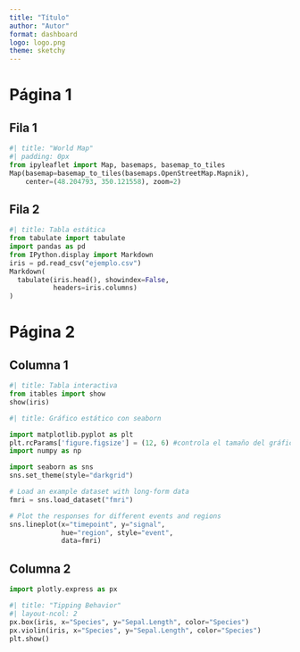 ```yaml
---
title: "Título"
author: "Autor"
format: dashboard
logo: logo.png
theme: sketchy
---
```


# Página 1 {orientation="rows"}

## Fila 1 {height=70%}

```python
#| title: "World Map"
#| padding: 0px
from ipyleaflet import Map, basemaps, basemap_to_tiles
Map(basemap=basemap_to_tiles(basemaps.OpenStreetMap.Mapnik),
    center=(48.204793, 350.121558), zoom=2)
```

## Fila 2 {height=30%}

```python
#| title: Tabla estática
from tabulate import tabulate
import pandas as pd
from IPython.display import Markdown
iris = pd.read_csv("ejemplo.csv")
Markdown(
  tabulate(iris.head(), showindex=False, 
           headers=iris.columns)
)
```


# Página 2 {orientation="columns"}

## Columna 1 {.tabset}

```python
#| title: Tabla interactiva
from itables import show
show(iris)
```

```python
#| title: Gráfico estático con seaborn

import matplotlib.pyplot as plt
plt.rcParams['figure.figsize'] = (12, 6) #controla el tamaño del gráfico
import numpy as np

import seaborn as sns
sns.set_theme(style="darkgrid")

# Load an example dataset with long-form data
fmri = sns.load_dataset("fmri")

# Plot the responses for different events and regions
sns.lineplot(x="timepoint", y="signal",
             hue="region", style="event",
             data=fmri)
```

## Columna 2

```python
import plotly.express as px

#| title: "Tipping Behavior"
#| layout-ncol: 2
px.box(iris, x="Species", y="Sepal.Length", color="Species")
px.violin(iris, x="Species", y="Sepal.Length", color="Species")
plt.show()
```



